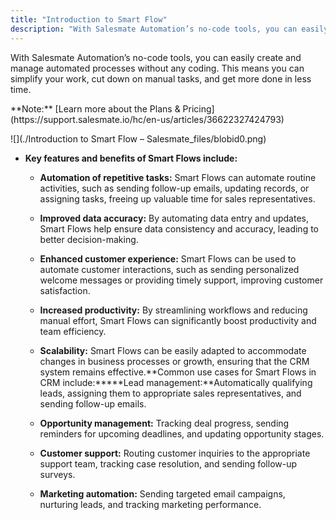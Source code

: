 ```yaml
---
title: "Introduction to Smart Flow"
description: "With Salesmate Automation’s no-code tools, you can easily create and manage automated processes without any coding. This means you can simplify your w..."
---
```


With Salesmate Automation’s no-code tools, you can easily create and manage automated processes without any coding. This means you can simplify your work, cut down on manual tasks, and get more done in less time.

<Note>
  **Note:** [Learn more about the Plans &
  Pricing](https://support.salesmate.io/hc/en-us/articles/36622327424793)
</Note>

![](./Introduction to Smart Flow – Salesmate_files/blobid0.png)
* **Key features and benefits of Smart Flows include:** 
  * **Automation of repetitive tasks:** Smart Flows can automate routine activities, such as sending follow-up emails, updating records, or assigning tasks, freeing up valuable time for sales representatives.

  * **Improved data accuracy:** By automating data entry and updates, Smart Flows help ensure data consistency and accuracy, leading to better decision-making.

  * **Enhanced customer experience:** Smart Flows can be used to automate customer interactions, such as sending personalized welcome messages or providing timely support, improving customer satisfaction.

  * **Increased productivity:** By streamlining workflows and reducing manual effort, Smart Flows can significantly boost productivity and team efficiency.

  * **Scalability:** Smart Flows can be easily adapted to accommodate changes in business processes or growth, ensuring that the CRM system remains effective.**Common use cases for Smart Flows in CRM include:\*\*\***Lead management:\*\*Automatically qualifying leads, assigning them to appropriate sales representatives, and sending follow-up emails.

  * **Opportunity management:** Tracking deal progress, sending reminders for upcoming deadlines, and updating opportunity stages.

  * **Customer support:** Routing customer inquiries to the appropriate support team, tracking case resolution, and sending follow-up surveys.

  * **Marketing automation:** Sending targeted email campaigns, nurturing leads, and tracking marketing performance.
